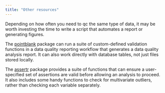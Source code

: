 ```yaml
---
title: "Other resources"
---
```


Depending on how often you need to qc the same type of data, it may be worth investing the time to write a script that automates a report or generating figures.

The [pointblank](https://rstudio.github.io/pointblank/index.html) package can run a suite of custom-defined validation functions in a data quality reporting workflow that generates a data quality analysis report. It can also work directly with database tables, not just files stored locally.

The [assertr](https://cran.r-project.org/web/packages/assertr/vignettes/assertr.html) package provides a suite of functions that can ensure a user-specified set of assertions are valid before allowing an analysis to proceed. It also includes some handy functions to check for multivariate outliers, rather than checking each variable separately.
